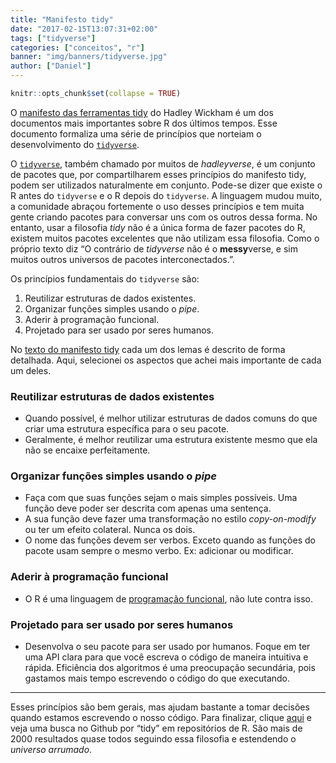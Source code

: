 ```yaml
---
title: "Manifesto tidy"
date: "2017-02-15T13:07:31+02:00"
tags: ["tidyverse"]
categories: ["conceitos", "r"]
banner: "img/banners/tidyverse.jpg"
author: ["Daniel"]
---
```


```r
knitr::opts_chunk$set(collapse = TRUE)
```

O [manifesto das ferramentas tidy](https://cran.r-project.org/web/packages/tidyverse/vignettes/manifesto.html) 
do Hadley Wickham é um dos documentos mais importantes sobre R dos últimos tempos. 
Esse documento formaliza uma série de princípios que norteiam o desenvolvimento do
[`tidyverse`](http://tidyverse.org/).

O [`tidyverse`](http://tidyverse.org/), também chamado por muitos de *hadleyverse*, 
é um conjunto de pacotes que, por compartilharem esses princípios do manifesto tidy, 
podem ser utilizados naturalmente em conjunto. Pode-se dizer que existe o R antes do 
`tidyverse` e o R depois do `tidyverse`. A linguagem mudou muito, a comunidade abraçou
fortemente o uso desses princípios e tem muita gente criando pacotes para conversar
uns com os outros dessa forma. No entanto, usar a filosofia *tidy* não é a única forma 
de fazer pacotes do R, existem muitos pacotes excelentes que não utilizam essa filosofia. 
Como o próprio texto diz "O contrário de *tidyverse* não é o **messy**verse, e sim muitos outros universos de pacotes interconectados.".

Os princípios fundamentais do `tidyverse` são:

1. Reutilizar estruturas de dados existentes.
2. Organizar funções simples usando o *pipe*.
3. Aderir à programação funcional.
4. Projetado para ser usado por seres humanos.

No [texto do manifesto tidy](https://cran.r-project.org/web/packages/tidyverse/vignettes/manifesto.html)
cada um dos lemas é descrito de forma detalhada. Aqui, selecionei os aspectos que
achei mais importante de cada um deles.

### Reutilizar estruturas de dados existentes

* Quando possível, é melhor utilizar estruturas de dados comuns do que criar uma 
estrutura específica para o seu pacote.
* Geralmente, é melhor reutilizar uma estrutura existente mesmo que ela não se 
encaixe perfeitamente.

### Organizar funções simples usando o *pipe*

* Faça com que suas funções sejam o mais simples possíveis. Uma função deve poder
ser descrita com apenas uma sentença.
* A sua função deve fazer uma transformação no estilo *copy-on-modify* ou ter um
efeito colateral. Nunca os dois.
* O nome das funções devem ser verbos. Exceto quando as funções do pacote usam sempre
o mesmo verbo. Ex: adicionar ou modificar.

### Aderir à programação funcional

* O R é uma linguagem de [programação funcional](https://pt.wikipedia.org/wiki/Programa%C3%A7%C3%A3o_funcional), não lute contra
isso.

### Projetado para ser usado por seres humanos

* Desenvolva o seu pacote para ser usado por humanos. Foque em ter uma API clara 
para que você escreva o código de maneira intuitiva e rápida. Eficiência dos 
algoritmos é uma preocupação secundária, pois gastamos mais tempo escrevendo o código
do que executando.

------------

Esses princípios são bem gerais, mas ajudam bastante a tomar decisões quando 
estamos escrevendo o nosso código. Para finalizar, clique [aqui](https://github.com/search?utf8=%E2%9C%93&q=tidy+language%3Ar) 
e veja uma busca no Github por "tidy" em repositórios de R. São mais de 2000 resultados
quase todos seguindo essa filosofia e estendendo o *universo arrumado*.
